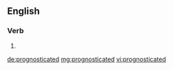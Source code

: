 ==English==

===Verb===
{{head|en|verb form}}

# {{en-past of|prognosticate}}

[[de:prognosticated]]
[[mg:prognosticated]]
[[vi:prognosticated]]